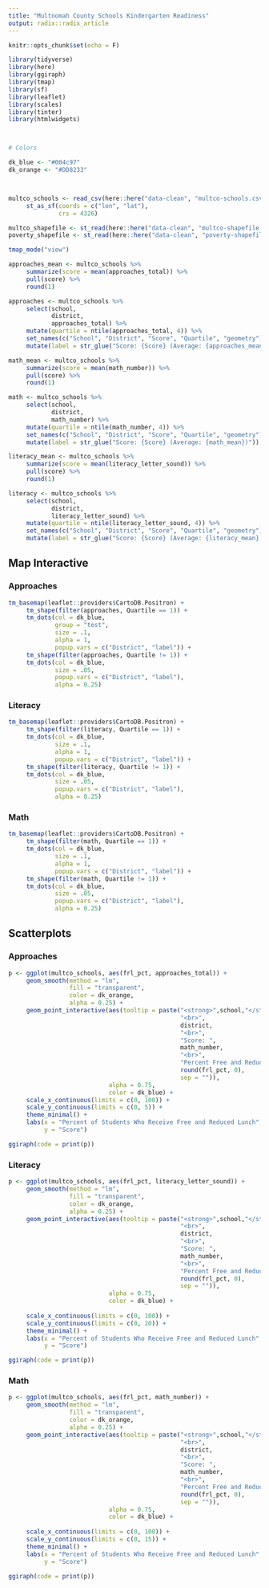 ```yaml
---
title: "Multnomah County Schools Kindergarten Readiness"
output: radix::radix_article
---
```


```r
knitr::opts_chunk$set(echo = F)

library(tidyverse)
library(here)
library(ggiraph)
library(tmap)
library(sf)
library(leaflet)
library(scales)
library(tinter)
library(htmlwidgets)



# Colors

dk_blue <- "#004c97"
dk_orange <- "#DD8233"



multco_schools <- read_csv(here::here("data-clean", "multco-schools.csv")) %>% 
     st_as_sf(coords = c("lon", "lat"),
              crs = 4326)

multco_shapefile <- st_read(here::here("data-clean", "multco-shapefile.shp"))
poverty_shapefile <- st_read(here::here("data-clean", "poverty-shapefile.shp"))

tmap_mode("view")

```

```r

approaches_mean <- multco_schools %>% 
     summarize(score = mean(approaches_total)) %>% 
     pull(score) %>% 
     round(1)

approaches <- multco_schools %>% 
     select(school,
            district,
            approaches_total) %>% 
     mutate(quartile = ntile(approaches_total, 4)) %>% 
     set_names(c("School", "District", "Score", "Quartile", "geometry")) %>% 
     mutate(label = str_glue("Score: {Score} (Average: {approaches_mean})"))

math_mean <- multco_schools %>% 
     summarize(score = mean(math_number)) %>% 
     pull(score) %>% 
     round(1)

math <- multco_schools %>% 
     select(school,
            district,
            math_number) %>% 
     mutate(quartile = ntile(math_number, 4)) %>% 
     set_names(c("School", "District", "Score", "Quartile", "geometry")) %>% 
     mutate(label = str_glue("Score: {Score} (Average: {math_mean})"))

literacy_mean <- multco_schools %>% 
     summarize(score = mean(literacy_letter_sound)) %>% 
     pull(score) %>% 
     round(1)

literacy <- multco_schools %>% 
     select(school,
            district,
            literacy_letter_sound) %>% 
     mutate(quartile = ntile(literacy_letter_sound, 4)) %>% 
     set_names(c("School", "District", "Score", "Quartile", "geometry")) %>% 
     mutate(label = str_glue("Score: {Score} (Average: {literacy_mean})"))

```




## Map Interactive

### Approaches

```r


tm_basemap(leaflet::providers$CartoDB.Positron) +
     tm_shape(filter(approaches, Quartile == 1)) +
     tm_dots(col = dk_blue,
             group = "test",
             size = .1,
             alpha = 1,
             popup.vars = c("District", "label")) +
     tm_shape(filter(approaches, Quartile != 1)) +
     tm_dots(col = dk_blue,
             size = .05,
             popup.vars = c("District", "label"),
             alpha = 0.25)


```

### Literacy

```r

tm_basemap(leaflet::providers$CartoDB.Positron) +
     tm_shape(filter(literacy, Quartile == 1)) +
     tm_dots(col = dk_blue,
             size = .1,
             alpha = 1,
             popup.vars = c("District", "label")) +
     tm_shape(filter(literacy, Quartile != 1)) +
     tm_dots(col = dk_blue,
             size = .05,
             popup.vars = c("District", "label"),
             alpha = 0.25)
```

### Math

```r


tm_basemap(leaflet::providers$CartoDB.Positron) +
     tm_shape(filter(math, Quartile == 1)) +
     tm_dots(col = dk_blue,
             size = .1,
             alpha = 1,
             popup.vars = c("District", "label")) +
     tm_shape(filter(math, Quartile != 1)) +
     tm_dots(col = dk_blue,
             size = .05,
             popup.vars = c("District", "label"),
             alpha = 0.25)
```

## Scatterplots

### Approaches

```r


p <- ggplot(multco_schools, aes(frl_pct, approaches_total)) +
     geom_smooth(method = "lm",
                 fill = "transparent",
                 color = dk_orange,
                 alpha = 0.25) +
     geom_point_interactive(aes(tooltip = paste("<strong>",school,"</strong>",
                                                "<br>",
                                                district, 
                                                "<br>",
                                                "Score: ",
                                                math_number,
                                                "<br>",
                                                "Percent Free and Reduced Lunch: ", 
                                                round(frl_pct, 0),
                                                sep = "")),
                            alpha = 0.75,
                            color = dk_blue) +
     scale_x_continuous(limits = c(0, 100)) +
     scale_y_continuous(limits = c(0, 5)) +
     theme_minimal() +
     labs(x = "Percent of Students Who Receive Free and Reduced Lunch",
          y = "Score")

ggiraph(code = print(p))
```


### Literacy

```r


p <- ggplot(multco_schools, aes(frl_pct, literacy_letter_sound)) +
     geom_smooth(method = "lm",
                 fill = "transparent",
                 color = dk_orange,
                 alpha = 0.25) +
     geom_point_interactive(aes(tooltip = paste("<strong>",school,"</strong>",
                                                "<br>",
                                                district, 
                                                "<br>",
                                                "Score: ",
                                                math_number,
                                                "<br>",
                                                "Percent Free and Reduced Lunch: ", 
                                                round(frl_pct, 0),
                                                sep = "")),
                            alpha = 0.75,
                            color = dk_blue) +
     
     scale_x_continuous(limits = c(0, 100)) +
     scale_y_continuous(limits = c(0, 20)) +
     theme_minimal() +
     labs(x = "Percent of Students Who Receive Free and Reduced Lunch",
          y = "Score")

ggiraph(code = print(p))
```



### Math

```r


p <- ggplot(multco_schools, aes(frl_pct, math_number)) +
     geom_smooth(method = "lm",
                 fill = "transparent",
                 color = dk_orange,
                 alpha = 0.25) +
     geom_point_interactive(aes(tooltip = paste("<strong>",school,"</strong>",
                                                "<br>",
                                                district, 
                                                "<br>",
                                                "Score: ",
                                                math_number,
                                                "<br>",
                                                "Percent Free and Reduced Lunch: ", 
                                                round(frl_pct, 0),
                                                sep = "")),
                            alpha = 0.75,
                            color = dk_blue) +
     
     scale_x_continuous(limits = c(0, 100)) +
     scale_y_continuous(limits = c(0, 15)) +
     theme_minimal() +
     labs(x = "Percent of Students Who Receive Free and Reduced Lunch",
          y = "Score")

ggiraph(code = print(p))
```






